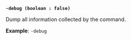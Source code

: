 <a id="operator-flag-debug" />

**`-debug (boolean : false)`**

Dump all information collected by the command.

**Example**: `-debug`
